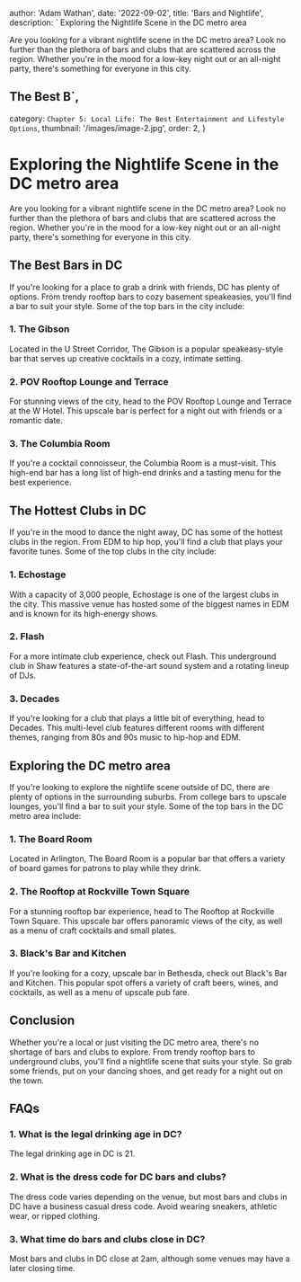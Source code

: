 
  author: 'Adam Wathan',
  date: '2022-09-02',
  title: 'Bars and Nightlife',
  description: ` Exploring the Nightlife Scene in the DC metro area

Are you looking for a vibrant nightlife scene in the DC metro area? Look no further than the plethora of bars and clubs that are scattered across the region. Whether you're in the mood for a low-key night out or an all-night party, there's something for everyone in this city.

## The Best B`,
  category: `Chapter 5: Local Life: The Best Entertainment and Lifestyle Options`,
  thumbnail: '/images/image-2.jpg',
  order: 2,
}

        
# Exploring the Nightlife Scene in the DC metro area

Are you looking for a vibrant nightlife scene in the DC metro area? Look no further than the plethora of bars and clubs that are scattered across the region. Whether you're in the mood for a low-key night out or an all-night party, there's something for everyone in this city.

## The Best Bars in DC

If you're looking for a place to grab a drink with friends, DC has plenty of options. From trendy rooftop bars to cozy basement speakeasies, you'll find a bar to suit your style. Some of the top bars in the city include:

### 1. The Gibson

Located in the U Street Corridor, The Gibson is a popular speakeasy-style bar that serves up creative cocktails in a cozy, intimate setting.

### 2. POV Rooftop Lounge and Terrace

For stunning views of the city, head to the POV Rooftop Lounge and Terrace at the W Hotel. This upscale bar is perfect for a night out with friends or a romantic date.

### 3. The Columbia Room

If you're a cocktail connoisseur, the Columbia Room is a must-visit. This high-end bar has a long list of high-end drinks and a tasting menu for the best experience.

## The Hottest Clubs in DC

If you're in the mood to dance the night away, DC has some of the hottest clubs in the region. From EDM to hip hop, you'll find a club that plays your favorite tunes. Some of the top clubs in the city include:

### 1. Echostage

With a capacity of 3,000 people, Echostage is one of the largest clubs in the city. This massive venue has hosted some of the biggest names in EDM and is known for its high-energy shows.

### 2. Flash

For a more intimate club experience, check out Flash. This underground club in Shaw features a state-of-the-art sound system and a rotating lineup of DJs.

### 3. Decades

If you're looking for a club that plays a little bit of everything, head to Decades. This multi-level club features different rooms with different themes, ranging from 80s and 90s music to hip-hop and EDM.

## Exploring the DC metro area

If you're looking to explore the nightlife scene outside of DC, there are plenty of options in the surrounding suburbs. From college bars to upscale lounges, you'll find a bar to suit your style. Some of the top bars in the DC metro area include:

### 1. The Board Room

Located in Arlington, The Board Room is a popular bar that offers a variety of board games for patrons to play while they drink.

### 2. The Rooftop at Rockville Town Square

For a stunning rooftop bar experience, head to The Rooftop at Rockville Town Square. This upscale bar offers panoramic views of the city, as well as a menu of craft cocktails and small plates.

### 3. Black's Bar and Kitchen

If you're looking for a cozy, upscale bar in Bethesda, check out Black's Bar and Kitchen. This popular spot offers a variety of craft beers, wines, and cocktails, as well as a menu of upscale pub fare.

## Conclusion

Whether you're a local or just visiting the DC metro area, there's no shortage of bars and clubs to explore. From trendy rooftop bars to underground clubs, you'll find a nightlife scene that suits your style. So grab some friends, put on your dancing shoes, and get ready for a night out on the town.

## FAQs

### 1. What is the legal drinking age in DC?

The legal drinking age in DC is 21.

### 2. What is the dress code for DC bars and clubs?

The dress code varies depending on the venue, but most bars and clubs in DC have a business casual dress code. Avoid wearing sneakers, athletic wear, or ripped clothing.

### 3. What time do bars and clubs close in DC?

Most bars and clubs in DC close at 2am, although some venues may have a later closing time.


        